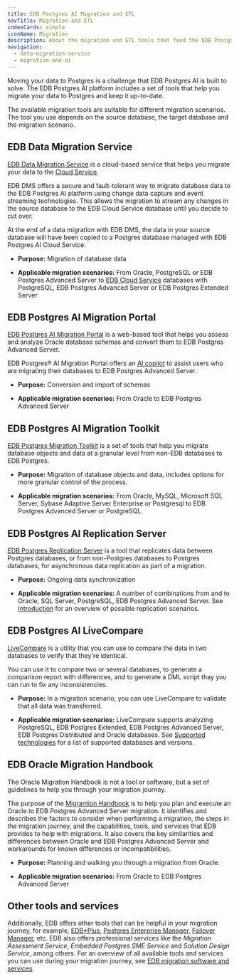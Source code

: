 ```yaml
---
title: EDB Postgres AI Migration and ETL
navTitle: Migration and ETL
indexCards: simple
iconName: Migration
description: About the migration and ETL tools that feed the EDB Postgres AI platform.
navigation:
  - data-migration-service
  - migration-and-ai
---
```


Moving your data to Postgres is a challenge that EDB Postgres AI is built to solve. The EDB Postgres AI platform includes a set of tools that help you migrate your data to Postgres and keep it up-to-date.

The available migration tools are suitable for different migration scenarios. The tool you use depends on the source database, the target database and the migration scenario.

## EDB Data Migration Service

[EDB Data Migration Service](data-migration-service) is a cloud-based service that helps you migrate your data to the [Cloud Service](/edb-postgres-ai/cloud-service/).

EDB DMS offers a secure and fault-tolerant way to migrate database data to the EDB Postgres AI platform using change data capture and event streaming technologies. This allows the migration to stream any changes in the source database to the EDB Cloud Service database until you decide to cut over.

At the end of a data migration with EDB DMS, the data in your source database will have been copied to a Postgres database managed with EDB Postgres AI Cloud Service.

- **Purpose:** Migration of database data

- **Applicable migration scenarios:** From Oracle, PostgreSQL or EDB Postgres Advanced Server to [EDB Cloud Service](/edb-postgres-ai/cloud-service/) databases with PostgreSQL, EDB Postgres Advanced Server or EDB Postgres Extended Server

## EDB Postgres AI Migration Portal

[EDB Postgres AI Migration Portal](/migration_portal/latest/) is a web-based tool that helps you assess and analyze Oracle database schemas and convert them to EDB Postgres Advanced Server.

EDB Postgres® AI Migration Portal offers an [AI copilot](/migration_portal/latest/03_mp_using_portal/mp_ai_copilot/) to assist users who are migrating their databases to EDB Postgres Advanced Server.

- **Purpose:** Conversion and import of schemas

- **Applicable migration scenarios:** From Oracle to EDB Postgres Advanced Server

## EDB Postgres AI Migration Toolkit

[EDB Postgres Migration Toolkit](/migration_toolkit/latest/) is a set of tools that help you migrate database objects and data at a granular level from non-EDB databases to EDB Postgres.

- **Purpose:** Migration of database objects and data, includes options for more granular control of the process.

- **Applicable migration scenarios:** From Oracle, MySQL, Microsoft SQL Server, Sybase Adaptive Server Enterprise or Postgresql to EDB Postgres Advanced Server or PostgreSQL.

## EDB Postgres AI Replication Server

[EDB Postgres Replication Server](/eprs/latest/) is a tool that replicates data between Postgres databases, or from non-Postgres databases to Postgres databases, for asynchronous data replication as part of a migration.

- **Purpose:** Ongoing data synchronization

- **Applicable migration scenarios:** A number of combinations from and to Oracle, SQL Server, PostgreSQL, EDB Postgres Advanced Server. See [Introduction](/eprs/latest/01_introduction/) for an overview of possible replication scenarios.

## EDB Postgres AI LiveCompare 

[LiveCompare](/livecompare/latest/) is a utility that you can use to compare the data in two databases to verify that they're identical.

You can use it to compare two or several databases, to generate a comparison report with differences, and to generate a DML script thay you can run to fix any inconsistencies.

- **Purpose:** In a migration scenario, you can use LiveCompare to validate that all data was transferred.

- **Applicable migration scenarios:** LiveCompare supports analyzing PostgreSQL, EDB Postgres Extended, EDB Postgres Advanced Server, EDB Postgres Distributed and Oracle databases. See [Supported technologies](/livecompare/latest/supported_technologies/) for a list of supported databases and versions. 

## EDB Oracle Migration Handbook 

The Oracle Migration Handbook is not a tool or software, but a set of guidelines to help you through your migration journey.

The purpose of the [Migrantion Handbook](/migrating/oracle/) is to help you plan and execute an Oracle to EDB Postgres Advanced Server migration. It identifies and describes the factors to consider when performing a migration, the steps in the migration journey, and the capabilities, tools, and services that EDB provides to help with migrations. It also covers the key similarities and differences between Oracle and EDB Postgres Advanced Server and workarounds for known differences or incompatibilities.

- **Purpose:** Planning and walking you through a migration from Oracle.

- **Applicable migration scenarios:** From Oracle to EDB Postgres Advanced Server


## Other tools and services

Additionally, EDB offers other tools that can be helpful in your migration journey, for example, [EDB*Plus](/edb_plus/latest/), [Postgres Enterprise Manager](/pem/latest/), [Failover Manager](/efm/latest/), etc. EDB also offers professional services like the _Migration Assessment Service_, _Embedded Postgres SME Service_ and _Solution Design Service_, among others. For an overview of all available tools and services you can use during your migration journey, see [EDB migration software and services](/migrating/oracle/edb_migration_tools/#edb-migration-software-and-services).
